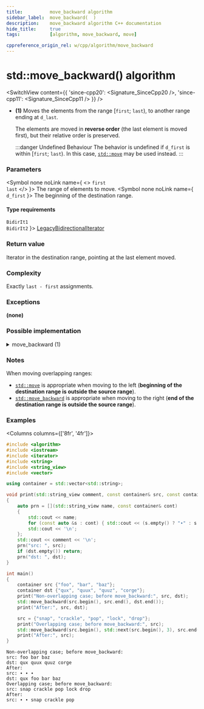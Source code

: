 ```yaml
---
title:			move_backward algorithm
sidebar_label:	move_backward(  )
description:	move_backward algorithm C++ documentation
hide_title:		true
tags:			[algorithm, move_backward, move]

cppreference_origin_rel: w/cpp/algorithm/move_backward
---
```



<!-- Terms -->


<!----------------- Codes ---------------------->


# std::move_backward() algorithm

<SwitchView content={{
  'since-cpp20': <Signature_SinceCpp20 />,
  'since-cpp11': <Signature_SinceCpp11 />
}} />

- **(1)**
  Moves the elements from the range [`first`; `last`), to another range ending at `d_last`.

  The elements are moved in **reverse order** (the last element is moved first), but their relative order is preserved.

  :::danger Undefined Behaviour
  The behavior is undefined if `d_first` is within [`first`; `last`). In this case, [`std::move`](/docs/algo/ordinary/move) may be used instead.
  :::

### Parameters

<SymbolTable>

  <Symbol none noLink name={ <> <code>first</code> <br/> <code>last</code> </> }>
    The range of elements to move.
  </Symbol>
  <Symbol none noLink name={ <code>d_first</code> }>
    The beginning of the destination range.
  </Symbol>

</SymbolTable>

#### Type requirements

<SymbolTable>
  <Symbol none noLink name={ <> <code>BidirIt1</code> <br/> <code>BidirIt2</code> </> }>
    <a href="/docs/named_req/LegacyBidirectionalIterator">LegacyBidirectionalIterator</a>
  </Symbol>
</SymbolTable>

### Return value

Iterator in the destination range, pointing at the last element moved.

### Complexity

Exactly `last - first` assignments.

### Exceptions

**(none)**

### Possible implementation

<details>
<summary>move_backward (1)</summary>

```cpp
template<class BidirIt1, class BidirIt2>
BidirIt2 move_backward(BidirIt1 first, BidirIt1 last,
                       BidirIt2 d_last)
{
    while (first != last)
        *(--d_last) = std::move(*(--last));

    return d_last;
}
```

</details>

### Notes

When moving overlapping ranges:
- [`std::move`](/docs/std/algo/ordinary/move) is appropriate when moving to the left (**beginning of the destination range is outside the source range**).  
- [`std::move_backward`](#) is appropriate when moving to the right (**end of the destination range is outside the source range**).

### Examples

<Columns columns={['8fr', '4fr']}>
<div>

```cpp title='Main.cpp' showLineNumbers
#include <algorithm>
#include <iostream>
#include <iterator>
#include <string>
#include <string_view>
#include <vector>

using container = std::vector<std::string>;

void print(std::string_view comment, const container& src, const container& dst = {})
{
    auto prn = [](std::string_view name, const container& cont)
    {
        std::cout << name;
        for (const auto &s : cont) { std::cout << (s.empty() ? "∙" : s.data()) << ' '; }
        std::cout << '\n';
    };
    std::cout << comment << '\n';
    prn("src: ", src);
    if (dst.empty()) return;
    prn("dst: ", dst);
}

int main()
{
    container src {"foo", "bar", "baz"};
    container dst {"qux", "quux", "quuz", "corge"};
    print("Non-overlapping case; before move_backward:", src, dst);
    std::move_backward(src.begin(), src.end(), dst.end());
    print("After:", src, dst);

    src = {"snap", "crackle", "pop", "lock", "drop"};
    print("Overlapping case; before move_backward:", src);
    std::move_backward(src.begin(), std::next(src.begin(), 3), src.end());
    print("After:", src);
}
```

</div>
<div>

```plaintext title="Output"
Non-overlapping case; before move_backward:
src: foo bar baz
dst: qux quux quuz corge
After:
src: ∙ ∙ ∙
dst: qux foo bar baz
Overlapping case; before move_backward:
src: snap crackle pop lock drop
After:
src: ∙ ∙ snap crackle pop
```

</div>
</Columns>
